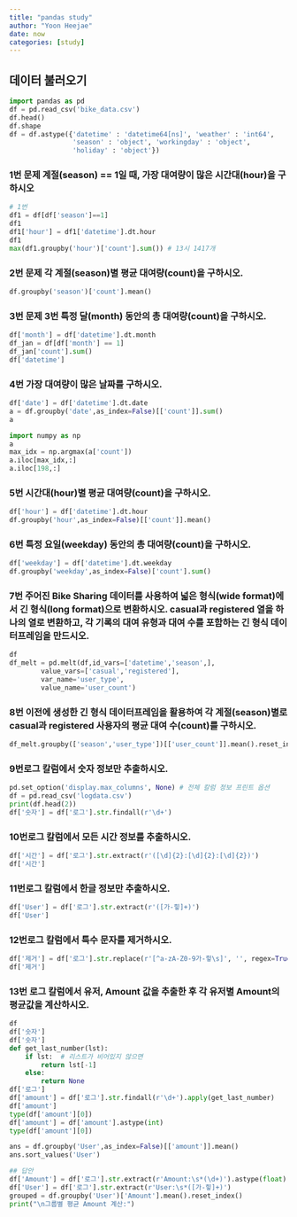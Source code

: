 ```yaml
---
title: "pandas study"
author: "Yoon Heejae"
date: now
categories: [study]
---
```


## 데이터 불러오기
```python
import pandas as pd
df = pd.read_csv('bike_data.csv')
df.head()
df.shape
df = df.astype({'datetime' : 'datetime64[ns]', 'weather' : 'int64', 
                'season' : 'object', 'workingday' : 'object', 
                'holiday' : 'object'})
```

### 1번 문제 계절(season) == 1일 때, 가장 대여량이 많은 시간대(hour)을 구하시오

```python
# 1번
df1 = df[df['season']==1]
df1
df1['hour'] = df1['datetime'].dt.hour
df1
max(df1.groupby('hour')['count'].sum()) # 13시 1417개
```

### 2번 문제 각 계절(season)별 평균 대여량(count)을 구하시오.

```python
df.groupby('season')['count'].mean()
```

### 3번 문제 3번 특정 달(month) 동안의 총 대여량(count)을 구하시오.
```python
df['month'] = df['datetime'].dt.month
df_jan = df[df['month'] == 1]
df_jan['count'].sum()
df['datetime']
```

### 4번 가장 대여량이 많은 날짜를 구하시오.
```python
df['date'] = df['datetime'].dt.date
a = df.groupby('date',as_index=False)[['count']].sum()
a

import numpy as np
a
max_idx = np.argmax(a['count'])
a.iloc[max_idx,:]
a.iloc[198,:]
```

### 5번 시간대(hour)별 평균 대여량(count)을 구하시오.
```python
df['hour'] = df['datetime'].dt.hour
df.groupby('hour',as_index=False)[['count']].mean()
```

### 6번 특정 요일(weekday) 동안의 총 대여량(count)을 구하시오.
```python
df['weekday'] = df['datetime'].dt.weekday
df.groupby('weekday',as_index=False)['count'].sum()
```

### 7번 주어진 Bike Sharing 데이터를 사용하여 넓은 형식(wide format)에서 긴 형식(long format)으로 변환하시오. casual과 registered 열을 하나의 열로 변환하고, 각 기록의 대여 유형과 대여 수를 포함하는 긴 형식 데이터프레임을 만드시오.

```python
df
df_melt = pd.melt(df,id_vars=['datetime','season',],
        value_vars=['casual','registered'],
        var_name='user_type',
        value_name='user_count')
```

### 8번 이전에 생성한 긴 형식 데이터프레임을 활용하여 각 계절(season)별로 casual과 registered 사용자의 평균 대여 수(count)를 구하시오.

```python
df_melt.groupby(['season','user_type'])[['user_count']].mean().reset_index()
```

### 9번로그 칼럼에서 숫자 정보만 추출하시오.
```python
pd.set_option('display.max_columns', None) # 전체 칼럼 정보 프린트 옵션
df = pd.read_csv('logdata.csv')
print(df.head(2))
df['숫자'] = df['로그'].str.findall(r'\d+')
```

### 10번로그 칼럼에서 모든 시간 정보를 추출하시오.
```python
df['시간'] = df['로그'].str.extract(r'([\d]{2}:[\d]{2}:[\d]{2})')
df['시간']
```

### 11번로그 칼럼에서 한글 정보만 추출하시오.
```python
df['User'] = df['로그'].str.extract(r'([가-힣]+)')
df['User']
```

### 12번로그 칼럼에서 특수 문자를 제거하시오.
```python
df['제거'] = df['로그'].str.replace(r'[^a-zA-Z0-9가-힣\s]', '', regex=True)
df['제거']
```

### 13번 로그 칼럼에서 유저, Amount 값을 추출한 후 각 유저별 Amount의 평균값을 계산하시오.
```python
df
df['숫자']
df['숫자']
def get_last_number(lst):
    if lst:  # 리스트가 비어있지 않으면
        return lst[-1]
    else:
        return None
df['로그']
df['amount'] = df['로그'].str.findall(r'\d+').apply(get_last_number)
df['amount']
type(df['amount'][0])
df['amount'] = df['amount'].astype(int)
type(df['amount'][0])

ans = df.groupby('User',as_index=False)[['amount']].mean()
ans.sort_values('User')

## 답안
df['Amount'] = df['로그'].str.extract(r'Amount:\s*(\d+)').astype(float)
df['User'] = df['로그'].str.extract(r'User:\s*([가-힣]+)')
grouped = df.groupby('User')['Amount'].mean().reset_index()
print("\n그룹별 평균 Amount 계산:")
```

